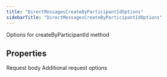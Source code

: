 ```yaml
---
title: "DirectMessagesCreateByParticipantIdOptions"
sidebarTitle: "DirectMessagesCreateByParticipantIdOptions"
---
```


Options for createByParticipantId method

## Properties

<ParamField name="body" type="[`DirectMessagesCreateByParticipantIdRequest`](/xdks/typescript/reference/interfaces/DirectMessagesCreateByParticipantIdRequest)">
Request body
</ParamField>





<ParamField name="requestOptions" type="[`RequestOptions`](/xdks/typescript/reference/interfaces/RequestOptions)">
Additional request options
</ParamField>




